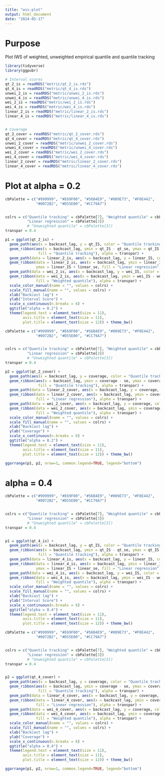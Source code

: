 ```yaml
---
title: "wis-plot"
output: html_document
date: "2024-05-17"
---
```


# Purpose

Plot IWS of weighted, unweighted empirical quantile and quantile tracking


```r
library(tidyverse)
library(ggpubr)

# Interval scores 
qt_2_is = readRDS("metric/qt_2_is.rds")
qt_4_is = readRDS("metric/qt_4_is.rds")
unwei_2_is = readRDS("metric/unwei_2_is.rds")
unwei_4_is = readRDS("metric/unwei_4_is.rds")
wei_2_is = readRDS("metric/wei_2_is.rds")
wei_4_is = readRDS("metric/wei_4_is.rds")
linear_2_is = readRDS("metric/linear_2_is.rds")
linear_4_is = readRDS("metric/linear_4_is.rds")


# Coverage
qt_2_cover = readRDS("metric/qt_2_cover.rds")
qt_4_cover = readRDS("metric/qt_4_cover.rds")
unwei_2_cover = readRDS("metric/unwei_2_cover.rds")
unwei_4_cover = readRDS("metric/unwei_4_cover.rds")
wei_2_cover = readRDS("metric/wei_2_cover.rds")
wei_4_cover = readRDS("metric/wei_4_cover.rds")
linear_2_cover = readRDS("metric/linear_2_cover.rds")
linear_4_cover = readRDS("metric/linear_4_cover.rds")

```



# Plot at alpha = 0.2 

```r
cbPalette = c("#999999", "#E69F00", "#56B4E9", "#009E73", "#F0E442",
              "#0072B2", "#D55E00", "#CC79A7")


colrs = c("Quantile tracking" = cbPalette[7], "Weighted quantile" = cbPalette[4],
          "Linear regression" = cbPalette[3])
          # "Unweighted quantile" = cbPalette[3])
transpar = 0.4

p1 = ggplot(qt_2_is) +
  geom_path(aes(x = backcast_lag, y = qt_IS, color = "Quantile tracking"), linewidth = 1) +
  geom_ribbon(aes(x = backcast_lag, ymin = qt_IS - qt_se, ymax = qt_IS + qt_se, 
               fill = "Quantile tracking"), alpha = transpar) +
  geom_path(data = linear_2_is, aes(x = backcast_lag, y = linear_IS, color = "Linear regression")) +
  geom_ribbon(data = linear_2_is, aes(x = backcast_lag, ymin = linear_IS - linear_se, 
              ymax = linear_IS + linear_se, fill = "Linear regression"), alpha = transpar) +
  geom_path(data = wei_2_is, aes(x = backcast_lag, y = wei_IS, color = "Weighted quantile")) +
  geom_ribbon(data = wei_2_is, aes(x = backcast_lag, ymin = wei_IS - wei_se, ymax = wei_IS + wei_se,
              fill = "Weighted quantile"), alpha = transpar) +
  scale_color_manual(name = "", values = colrs) +
  scale_fill_manual(name = "", values = colrs) +
  xlab("Backcast lag") +
  ylab("Interval Score") +
  scale_x_continuous(n.breaks = 6) +
  ggtitle("alpha = 0.2") +
  theme(legend.text = element_text(size = 11),
        axis.title = element_text(size = 11),
        plot.title = element_text(size = 12)) + theme_bw()

```




```r
cbPalette = c("#999999", "#E69F00", "#56B4E9", "#009E73", "#F0E442",
              "#0072B2", "#D55E00", "#CC79A7")


colrs = c("Quantile tracking" = cbPalette[7], "Weighted quantile" = cbPalette[4],
          "Linear regression" = cbPalette[3])
          # "Unweighted quantile" = cbPalette[3]) 
transpar = 0.4

p2 = ggplot(qt_2_cover) +
  geom_path(aes(x = backcast_lag, y = coverage, color = "Quantile tracking"), linewidth = 1) +
  geom_ribbon(aes(x = backcast_lag, ymin = coverage - se, ymax = coverage + se, 
               fill = "Quantile tracking"), alpha = transpar) +
  geom_path(data = linear_2_cover, aes(x = backcast_lag, y = coverage, color = "Linear regression")) +
  geom_ribbon(data = linear_2_cover, aes(x = backcast_lag, ymin = coverage - se, ymax = coverage + se,
              fill = "Linear regression"), alpha = transpar) +
  geom_path(data = wei_2_cover, aes(x = backcast_lag, y = coverage, color = "Weighted quantile")) +
  geom_ribbon(data = wei_2_cover, aes(x = backcast_lag, ymin = coverage - se, ymax = coverage + se,
              fill = "Weighted quantile"), alpha = transpar) +
  scale_color_manual(name = "", values = colrs) +
  scale_fill_manual(name = "", values = colrs) +
  xlab("Backcast lag") +
  ylab("Coverage") +
  scale_x_continuous(n.breaks = 6) +
  ggtitle("alpha = 0.2") +
  theme(legend.text = element_text(size = 11),
        axis.title = element_text(size = 11),
        plot.title = element_text(size = 12)) + theme_bw()

```


```r
ggarrange(p1, p2, nrow=1, common.legend=TRUE, legend="bottom")
```





# alpha = 0.4

```r
cbPalette = c("#999999", "#E69F00", "#56B4E9", "#009E73", "#F0E442",
              "#0072B2", "#D55E00", "#CC79A7")


colrs = c("Quantile tracking" = cbPalette[7], "Weighted quantile" = cbPalette[4],
          "Linear regression" = cbPalette[3])
          # "Unweighted quantile" = cbPalette[3]) 
transpar = 0.4


p1 = ggplot(qt_4_is) +
  geom_path(aes(x = backcast_lag, y = qt_IS, color = "Quantile tracking"), linewidth = 1) +
  geom_ribbon(aes(x = backcast_lag, ymin = qt_IS - qt_se, ymax = qt_IS + qt_se, 
               fill = "Quantile tracking"), alpha = transpar) +
  geom_path(data = linear_4_is, aes(x = backcast_lag, y = linear_IS, color = "Linear regression")) +
  geom_ribbon(data = linear_4_is, aes(x = backcast_lag, ymin = linear_IS - linear_se, 
              ymax = linear_IS + linear_se, fill = "Linear regression"), alpha = transpar) +
  geom_path(data = wei_4_is, aes(x = backcast_lag, y = wei_IS, color = "Weighted quantile")) +
  geom_ribbon(data = wei_4_is, aes(x = backcast_lag, ymin = wei_IS - wei_se, ymax = wei_IS + wei_se,
              fill = "Weighted quantile"), alpha = transpar) +
  scale_color_manual(name = "", values = colrs) +
  scale_fill_manual(name = "", values = colrs) +
  xlab("Backcast lag") +
  ylab("Interval Score") +
  scale_x_continuous(n.breaks = 6) +
  ggtitle("alpha = 0.4") +
  theme(legend.text = element_text(size = 11),
        axis.title = element_text(size = 11),
        plot.title = element_text(size = 12)) + theme_bw()


```

```r
cbPalette = c("#999999", "#E69F00", "#56B4E9", "#009E73", "#F0E442",
              "#0072B2", "#D55E00", "#CC79A7")


colrs = c("Quantile tracking" = cbPalette[7], "Weighted quantile" = cbPalette[4],
          "Linear regression" = cbPalette[3])
          # "Unweighted quantile" = cbPalette[3]) 
transpar = 0.4


p2 = ggplot(qt_4_cover) +
  geom_path(aes(x = backcast_lag, y = coverage, color = "Quantile tracking"), linewidth = 1) +
  geom_ribbon(aes(x = backcast_lag, ymin = coverage - se, ymax = coverage + se, 
               fill = "Quantile tracking"), alpha = transpar) +
  geom_path(data = linear_4_cover, aes(x = backcast_lag, y = coverage, color = "Linear regression")) +
  geom_ribbon(data = linear_4_cover, aes(x = backcast_lag, ymin = coverage - se, ymax = coverage + se,
              fill = "Linear regression"), alpha = transpar) +
  geom_path(data = wei_4_cover, aes(x = backcast_lag, y = coverage, color = "Weighted quantile")) +
  geom_ribbon(data = wei_4_cover, aes(x = backcast_lag, ymin = coverage - se, ymax = coverage + se,
              fill = "Weighted quantile"), alpha = transpar) +
  scale_color_manual(name = "", values = colrs) +
  scale_fill_manual(name = "", values = colrs) +
  xlab("Backcast lag") +
  ylab("Coverage") +
  scale_x_continuous(n.breaks = 6) +
  ggtitle("alpha = 0.4") +
  theme(legend.text = element_text(size = 11),
        axis.title = element_text(size = 11),
        plot.title = element_text(size = 12)) + theme_bw()


```


```r
ggarrange(p1, p2, nrow=1, common.legend=TRUE, legend="bottom")
```
